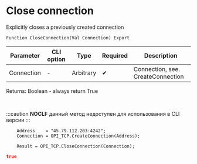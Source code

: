 ﻿---
sidebar_position: 2
---


# Close connection 
 Explicitly closes a previously created connection



`Function CloseConnection(Val Connection) Export`

  | Parameter | CLI option | Type | Required | Description |
  |-|-|-|-|-|
  | Connection | - | Arbitrary | &#x2714; | Connection, see. CreateConnection |

  
  Returns:  Boolean - always return True

<br/>


:::caution
**NOCLI:** данный метод недоступен для использования в CLI версии
:::
<br/>



```bsl title="1C:Enterprise/OneScript code example"
    Address    = "45.79.112.203:4242";
    Connection = OPI_TCP.CreateConnection(Address);

    Result = OPI_TCP.CloseConnection(Connection);
```
 



```json title="Result"
true
```
